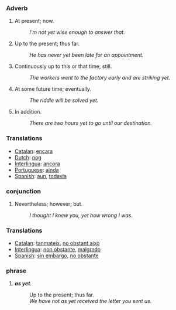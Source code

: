 === Adverb ===
#At present; now. 
#:''I'm not yet wise enough to answer that. ''
#Up to the present; thus far. 
#:''He has never yet been late for an appointment. ''
#Continuously up to this or that time; still. 
#:''The workers went to the factory early and are striking yet. ''
#At some future time; eventually. 
#:''The riddle will be solved yet. ''
#In addition. 
#:''There are two hours yet to go until our destination. ''

=== Translations ===
*[[Catalan]]: [[encara]]
*[[Dutch]]: [[nog]]
*[[Interlingua]]: [[ancora]]
*[[Portuguese]]: [[ainda]]
*[[Spanish]]: [[aun]], [[todavia]]

=== conjunction ===
#­Nevertheless; however; but. 
#:''I thought I knew you, yet how wrong I was.'' 

=== Translations ===
*[[Catalan]]: [[tanmateix]], [[no obstant això]]
*[[Interlingua]]: [[non obstante]], [[malgrado]]
*[[Spanish]]: [[sin embargo]], [[no obstante]]

=== phrase ===
#''' ''as yet'' '''. 
#:Up to the present; thus far.
#:''We have not as yet received the letter you sent us.''